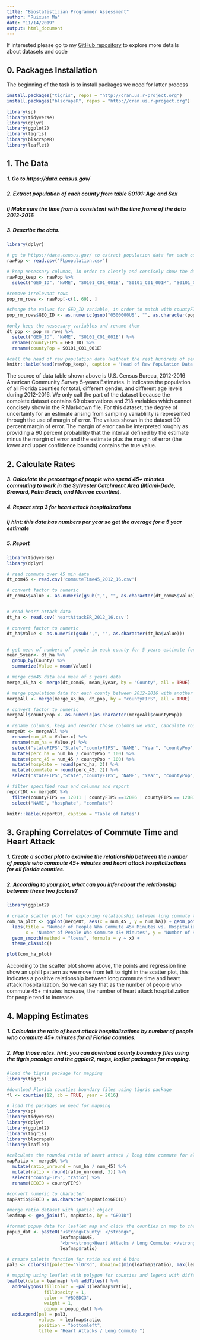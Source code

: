 ```yaml
---
title: "Biostatistician Programmer Assessment"
author: "Ruixuan Ma"
date: "11/14/2019"
output: html_document
---
```



If interested please go to my [GitHub repository](https://github.com/ruixuanma/HeartAttack_Commute45) to explore more details about datasets and code 


## 0. Packages Installation

The beginning of the task is to install packages we need for latter process

```r

install.packages("tigris", repos = "http://cran.us.r-project.org")
install.packages("blscrapeR", repos = "http://cran.us.r-project.org")

library(sp)
library(tidyverse)
library(dplyr)
library(ggplot2)
library(tigris)
library(blscrapeR)
library(leaflet)
```

## 1. The Data


##### 1. Go to https://data.census.gov/
##### 2. Extract population of each county from table S0101: Age and Sex
#####    i) Make sure the time from is consistent with the time frame of the data 2012-2016
##### 3. Describe the data.

```r

library(dplyr)

# go to https://data.census.gov/ to extract population data for each county of FL from table S0101: Age and Sex with 2012-2016 5-years estimate
rawPop <- read.csv('FLpopulation.csv')

# keep necessary columns, in order to clearly and concisely show the data table resuts when calling
rawPop_keep <- rawPop %>%
  select("GEO_ID", "NAME", "S0101_C01_001E", "S0101_C01_001M", "S0101_C01_002E", "S0101_C01_002M")

#remove irrelevant rows 
pop_rm_rows <- rawPop[-c(1, 69), ]

#change the values for GEO_ID variable, in order to match with countyFIPS on latter process, and convert factor to numeric
pop_rm_rows$GEO_ID <- as.numeric(gsub("0500000US", "", as.character(pop_rm_rows$GEO_ID))) 

#only keep the nessesary variables and rename them
dt_pop <- pop_rm_rows %>%
  select("GEO_ID", "NAME", "S0101_C01_001E") %>%
  rename(countyFIPS = GEO_ID) %>%
  rename(countyPop = S0101_C01_001E)

#call the head of raw population data (without the rest hundreds of sex, age, margin of error variables)
knitr::kable(head(rawPop_keep), caption = "Head of Raw Population Data Table")
```

The source of data table shown above is U.S. Census Bureau, 2012-2016 American Community Survey 5-years Estimates. It indicates the population of all Florida counties for total, different gender, and different age levels during 2012-2016. We only call the part of the dataset because the complete dataset contains 69 observations and 218 variables which cannot concisely show in the R Markdown file. For this dataset, the degree of uncertainty for an estimate arising from sampling variablility is represented through the use of margin of error. The values shown in the dataset 90 percent margin of error. The margin of error can be interpreted roughly as providing a 90 percent probability that the interval defined by the estimate minus the margin of error and the estimate plus the margin of error (the lower and upper confidence bounds) contains the true value.

## 2. Calculate Rates

##### 3. Calculate the percentage of people who spend 45+ minutes commuting to work in the Sylvester Catchment Area (Miami-Dade, Broward,   Palm Beach, and Monroe counties).
##### 4. Repeat step 3 for heart attack hospitalizations
##### i) hint: this data has numbers per year so get the average for a 5 year estimate
##### 5. Report

```r
library(tidyverse)
library(dplyr)

# read commute over 45 min data
dt_com45 <- read.csv('commuteTime45_2012_16.csv')

# convert factor to numeric
dt_com45$Value <- as.numeric(gsub(",", "", as.character(dt_com45$Value)))


# read heart attack data
dt_ha <- read.csv('heartAttackER_2012_16.csv')

# convert factor to numeric
dt_ha$Value <- as.numeric(gsub(",", "", as.character(dt_ha$Value)))


# get mean of numbers of people in each county for 5 years estimate for grouped heartAttack data
mean_5year<- dt_ha %>%
  group_by(County) %>%
  summarize(Value = mean(Value))

# merge com45 data and mean of 5 years data
merge_45_ha <- merge(dt_com45, mean_5year, by = "County", all = TRUE)

# merge population data for each county between 2012-2016 with another merged dataset
mergeAll <- merge(merge_45_ha, dt_pop, by = "countyFIPS", all = TRUE)

# convert factor to numeric
mergeAll$countyPop <- as.numeric(as.character(mergeAll$countyPop))

# rename columns, keep and reorder those colomns we want, canculate rounded rates for heart attack ang long time commute 
mergeDt <- mergeAll %>%
  rename(num_45 = Value.x) %>%
  rename(num_ha = Value.y) %>%
  select("stateFIPS","State","countyFIPS", "NAME", "Year", "countyPop", "num_45", "num_ha") %>%
  mutate(perc_ha = num_ha / countyPop * 100) %>%
  mutate(perc_45 = num_45 / countyPop * 100) %>%
  mutate(hospRate = round(perc_ha, 2)) %>%
  mutate(commRate = round(perc_45, 2)) %>%
  select("stateFIPS","State","countyFIPS", "NAME", "Year", "countyPop", "num_ha", "num_45", "hospRate", "commRate")

# filter specified rows and columns and report
reportDt <- mergeDt %>%
  filter(countyFIPS == 12011 | countyFIPS ==12086 | countyFIPS == 12087 | countyFIPS == 12099) %>%
  select("NAME", "hospRate", "commRate")

knitr::kable(reportDt, caption = "Table of Rates")
```

## 3. Graphing Correlates of Commute Time and Heart Attack

##### 1. Create a scatter plot to examine the relationship between the number of people who commute 45+ minutes and heart attack hospitalizations for all florida counties.
##### 2. According to your plot, what can you infer about the relationship between these two factors?

```r
library(ggplot2)

# create scatter plot for exploring relationship between long commute time and heart attack
com_ha_plot <- ggplot(mergeDt, aes(x = num_45 , y = num_ha)) + geom_point(color = "#69b3a2") +
  labs(title = 'Number of People Who Commute 45+ Minutes vs. Hospitalization from Heart Attack \n All FL Counties: 5-year estimates 2012-2016', 
       x = 'Number of People Who Commute 45+ Minutes', y = "Number of Heart Attack Hospitalizations") +
  geom_smooth(method = "loess", formula = y ~ x) +
  theme_classic()

plot(com_ha_plot)
```

According to the scatter plot shown above, the points and regression line show an uphill pattern as we move from left to right in the scatter plot, this indicates a positive relationship between long commute time and heart attack hospitalization. So we can say that as the number of people who commute 45+ minutes increase, the number of heart attack hospitalization for people tend to increase.



## 4. Mapping Estimates

##### 1. Calculate the ratio of heart attack hospitalizations by number of people who commute 45+ minutes for all Florida counties.
##### 2. Map those rates. hint: you can download county boundary files using the tigris pacakge and the ggplot2, maps, leaflet packages for mapping.

```r

#load the tigris package for mapping
library(tigris)

#download Florida counties boundary files using tigris package
fl <- counties(12, cb = TRUE, year = 2016)
```

```r

# load the packages we need for mapping
library(sp)
library(tidyverse)
library(dplyr)
library(ggplot2)
library(tigris)
library(blscrapeR)
library(leaflet)

#calculate the rounded ratio of heart attack / long time commute for all FL counties.
mapRatio <- mergeDt %>%
  mutate(ratio_unround = num_ha / num_45) %>%
  mutate(ratio = round(ratio_unround, 3)) %>%
  select("countyFIPS", "ratio") %>%
  rename(GEOID = countyFIPS)

#convert numeric to character
mapRatio$GEOID = as.character(mapRatio$GEOID)

#merge ratio dataset with spatial object
leafmap <- geo_join(fl, mapRatio, by = "GEOID")

#format popup data for leaflet map and click the counties on map to check the specific ratio
popup_dat <- paste0("<strong>County: </strong>", 
                    leafmap$NAME, 
                    "<br><strong>Heart Attacks / Long Commute: </strong>", 
                    leafmap$ratio)

# create palette function for ratio and set 6 bins
pal3 <- colorBin(palette="YlOrRd", domain=c(min(leafmap$ratio), max(leafmap$ratio)), bins = 6, na.color = NULL, pretty=FALSE, alpha = TRUE)

# mapping using leaflet with polygon for counties and legend with different bins
leaflet(data = leafmap) %>% addTiles() %>%
  addPolygons(fillColor = ~pal3(leafmap$ratio), 
              fillOpacity = 1, 
              color = "#BDBDC3", 
              weight = 1,
              popup = popup_dat) %>%
  addLegend(pal = pal3,
            values  = leafmap$ratio,
            position = "bottomleft",
            title = "Heart Attacks / Long Commute ")
```
